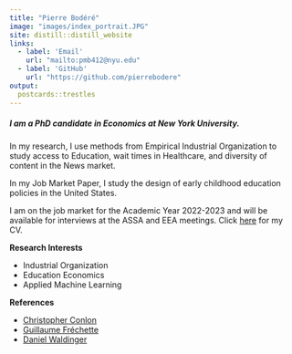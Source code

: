 ```yaml
---
title: "Pierre Bodéré"
image: "images/index_portrait.JPG"
site: distill::distill_website
links:
  - label: 'Email'
    url: "mailto:pmb412@nyu.edu"
  - label: 'GitHub'
    url: "https://github.com/pierrebodere"
output:
  postcards::trestles
---
```


##### I am a PhD candidate in Economics at New York University. 

In my research, I use methods from Empirical Industrial Organization to study access to Education, wait times in Healthcare, and diversity of content in the News market.

In my Job Market Paper, I study the design of early childhood education policies in the United States.

I am on the job market for the Academic Year 2022-2023 and will be available for interviews at the ASSA and EEA meetings. Click [here](content/bodere_academic_cv_nyu.pdf) for my CV.

<div class="col2">
**Research Interests**
    <ul>
      <li>Industrial Organization</li>
      <li>Education Economics</li>
      <li>Applied Machine Learning</li>
    </ul>
**References**
    <ul>
      <li>[Christopher Conlon](https://chrisconlon.github.io/)</li>
      <li>[Guillaume Fréchette](http://people.cess.fas.nyu.edu/frechette/html/econ.htm)</li>
      <li>[Daniel Waldinger](https://sites.google.com/view/danielwaldinger)</li>
    </ul> 
</div>

</br>
</br>
</br>

